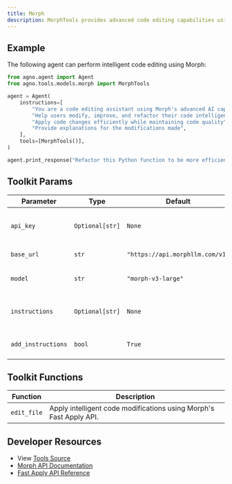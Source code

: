 ```yaml
---
title: Morph
description: MorphTools provides advanced code editing capabilities using Morph's Fast Apply API for intelligent code modifications.
---
```


## Example

The following agent can perform intelligent code editing using Morph:

```python
from agno.agent import Agent
from agno.tools.models.morph import MorphTools

agent = Agent(
    instructions=[
        "You are a code editing assistant using Morph's advanced AI capabilities",
        "Help users modify, improve, and refactor their code intelligently",
        "Apply code changes efficiently while maintaining code quality",
        "Provide explanations for the modifications made",
    ],
    tools=[MorphTools()],
)

agent.print_response("Refactor this Python function to be more efficient and add type hints", stream=True)
```

## Toolkit Params

| Parameter          | Type                | Default                      | Description                                                    |
| ------------------ | ------------------- | ---------------------------- | -------------------------------------------------------------- |
| `api_key`          | `Optional[str]`     | `None`                       | Morph API key. Uses MORPH_API_KEY if not set.                |
| `base_url`         | `str`               | `"https://api.morphllm.com/v1"` | Morph API base URL.                                        |
| `model`            | `str`               | `"morph-v3-large"`           | Morph model to use for code editing.                         |
| `instructions`     | `Optional[str]`     | `None`                       | Custom instructions for code editing behavior.               |
| `add_instructions` | `bool`              | `True`                       | Whether to add instructions to the agent.                    |

## Toolkit Functions

| Function      | Description                                                      |
| ------------- | ---------------------------------------------------------------- |
| `edit_file`  | Apply intelligent code modifications using Morph's Fast Apply API. |


## Developer Resources

- View [Tools Source](https://github.com/agno-agi/agno/blob/main/libs/agno/agno/tools/models/morph.py)
- [Morph API Documentation](https://docs.morphllm.com/)
- [Fast Apply API Reference](https://api.morphllm.com/docs)
